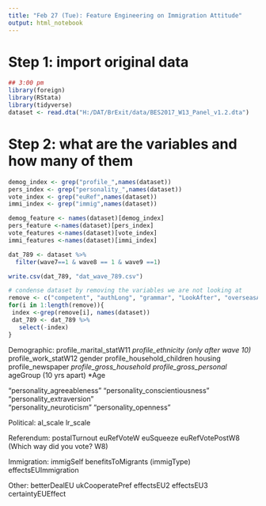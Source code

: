```yaml
---
title: "Feb 27 (Tue): Feature Engineering on Immigration Attitude"
output: html_notebook
---
```


# Step 1: import original data

```r
## 3:00 pm
library(foreign)
library(RStata)
library(tidyverse)
dataset <- read.dta("H:/DAT/BrExit/data/BES2017_W13_Panel_v1.2.dta")

```

# Step 2: what are the variables and how many of them
```r
demog_index <- grep("profile_",names(dataset))
pers_index <- grep("personality_",names(dataset))
vote_index <- grep("euRef",names(dataset))
immi_index <- grep("immig",names(dataset))

demog_feature <- names(dataset)[demog_index]
pers_feature <-names(dataset)[pers_index]
vote_features <-names(dataset)[vote_index]
immi_features <-names(dataset)[immi_index]
```

```r
dat_789 <- dataset %>%
  filter(wave7==1 & wave8 == 1 & wave9 ==1)

write.csv(dat_789, "dat_wave_789.csv")
```

```r
# condense dataset by removing the variables we are not looking at 
remove <- c("competent", "authLong", "grammar", "LookAfter", "overseasAid","^W1","^W2","^W3","^W4","^W5","^W6","^W10","^W11","^W12","^W13")
for(i in 1:length(remove)){
 index <-grep(remove[i], names(dataset))
 dat_789 <- dat_789 %>%
   select(-index)
}
```


Demographic:
profile_marital_statW11
*profile_ethnicity (only after wave 10)
*profile_work_statW12
gender
profile_household_children
housing
profile_newspaper
*profile_gross_household
profile_gross_personal
*ageGroup (10 yrs apart)
*Age

"personality_agreeableness"     "personality_conscientiousness" "personality_extraversion"     
"personality_neuroticism"       "personality_openness" 


Political:
al_scale
lr_scale

Referendum:
postalTurnout
euRefVoteW
euSqueeze
euRefVotePostW8 (Which way did you vote? W8)

Immigration:
immigSelf
benefitsToMigrants
(immigType)
effectsEUImmigration

Other:
betterDealEU
ukCooperatePref
effectsEU2
effectsEU3
certaintyEUEffect
